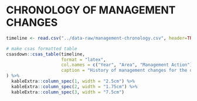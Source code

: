 
\clearpage

# CHRONOLOGY OF MANAGEMENT CHANGES

```r
timeline <- read.csv("../data-raw/management-chronology.csv", header=TRUE)

# make csas formatted table
csasdown::csas_table(timeline,
                     format = "latex",
                     col.names = c("Year", "Area", "Management Action"),
                     caption = "History of management changes for the directed hook and line Yelloweye Rockfish (*Sebastes ruberrimus*) fishery from 1986 to 2019."
) %>%
  kableExtra::column_spec(1, width = "2.5cm") %>%
  kableExtra::column_spec(2, width = "1.75cm") %>%
  kableExtra::column_spec(3, width = "7.5cm")
```

